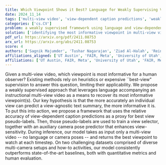 ```yaml
---
title: Which Viewpoint Shows it Best? Language for Weakly Supervising View Selection in Multi-view Videos
date: 2024_11_14
tags: ['multi-view video', 'view-dependent caption predictions', 'weakly supervised learning', 'language supervision', 'best viewpoint identification', 'camera pose prediction', 'view selection']
categories: ['cs.CV']
problem: a weakly supervised framework using language and view-dependent caption predictions
solution: ['identifying the most informative viewpoint in multi-view videos']
pdf_url: https://arxiv.org/pdf/2411.08753
arx_url: https://arxiv.org/abs/2411.08753
score: 4
authors: ['Sagnik Majumder', 'Tushar Nagarajan', 'Ziad Al-Halah', 'Reina Pradhan', 'Kristen Grauman']
affiliations_aligned: ['UT Austin', 'FAIR, Meta', 'University of Utah', 'UT Austin', 'UT Austin, FAIR, Meta']
affiliations: ['UT Austin, FAIR, Meta', 'University of Utah', 'FAIR, Meta', 'UT Austin']
---
```



Given a multi-view video, which viewpoint is most informative for a human observer? Existing methods rely on heuristics or expensive ``best-view" supervision to answer this question, limiting their applicability. We propose a weakly supervised approach that leverages language accompanying an instructional multi-view video as a means to recover its most informative viewpoint(s). Our key hypothesis is that the more accurately an individual view can predict a view-agnostic text summary, the more informative it is. To put this into action, we propose a framework that uses the relative accuracy of view-dependent caption predictions as a proxy for best view pseudo-labels. Then, those pseudo-labels are used to train a view selector, together with an auxiliary camera pose predictor that enhances view-sensitivity. During inference, our model takes as input only a multi-view video -- no language or camera poses -- and returns the best viewpoint to watch at each timestep. On two challenging datasets comprised of diverse multi-camera setups and how-to activities, our model consistently outperforms state-of-the-art baselines, both with quantitative metrics and human evaluation.